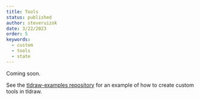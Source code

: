 ```yaml
---
title: Tools
status: published
author: steveruizok
date: 3/22/2023
order: 5
keywords:
  - custom
  - tools
  - state
---
```


Coming soon. 

See the [tldraw-examples repository](https://github.com/tldraw/tldraw-examples) for an example of how to create custom tools in tldraw.
